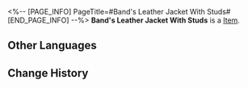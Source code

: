 <%-- [PAGE_INFO]
PageTitle=#Band's Leather Jacket With Studs#
[END_PAGE_INFO] --%>
{{Item Infobox
|id          = 31093
|image       = Item Band's Leather Jacket With Studs.png
|type        = 
|invCategory = Relics
|rarity      = 2
|effect      = 
|description = David, one of the band's lead singers, drew a white star on the back of this leather jacket and made it the cover of the band's final album.
|source1     = [[Cavern of Corrosion: Cloudford]]
}}
'''Band's Leather Jacket With Studs''' is a [[Item]].

==Other Languages==
{{Other Languages
|en   = Band's Leather Jacket With Studs
|zhs  = 乐队的钉刺皮衣
|zht  = 樂團的釘刺皮衣
|ja   = バンドのスパイク付き革ジャン
|ko   = 밴드의 리벳 가죽 재킷
|es   = Chaqueta con tachuelas de la banda
|fr   = Veste en cuir clouté du groupe
|ru   = Косуха бэнда
|th   = Band's Leather Jacket With Studs
|vi   = Chiếc Áo Da Của Ban Nhạc
|de   = Nietenbesetzte Lederjacke der Band
|id   = Band's Leather Jacket With Studs
|pt   = Jaqueta de Couro com Rebite da Banda
}}

==Change History==
{{Change History|1.0}}